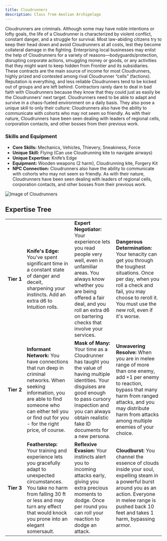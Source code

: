 ```yaml
---
title: Cloudrunners
description: Class from Aeolian Archipelago
---
```


Cloudrunners are criminals. Although some may have noble intentions or lofty goals, the life of a Cloudrunner is characterized by violent conflict, constant danger, and a struggle for survival. Most law-abiding citizens try to keep their head down and avoid Cloudrunners at all costs, lest they become collateral damage in the fighting. Enterprising local businesses may enlist the help of Cloudrunners for a variety of reasons—bodyguards/protection, disrupting corporate actions, smuggling money or goods, or any activities that they might want to keep hidden from Frontier and its subsidiaries. These contracts are the main source of income for most Cloudrunners, highly prized and contested among rival Cloudrunner “cells” (factions). Reputation is everything, and less reliable Cloudrunners tend to be kicked out of groups and are left behind. Contractors rarely dare to deal in bad faith with Cloudrunners because they know that they could just as easily be the Cloudrunners’ next target. Cloudrunners need to be able to adapt and survive in a chaos-fueled environment on a daily basis. They also pose a unique skill to only their culture:  Cloudrunners also have the ability to communicate with cohorts who may not seem so friendly. As with their nature, Cloudrunners have been seen dealing with leaders of regional cells, corporation contacts, and other bosses from their previous work.

### Skills and Equipment
- **Core Skills:** Mechanics, Vehicles, Thievery, Sneakiness, Force
- **Unique Skill:** Flying (Can use Cloudrunning kite to navigate airways)
- **Unique Expertise:** Knife’s Edge
- **Equipment:** Wooden weapons (2 harm), Cloudrunning kite, Forgery Kit
- **NPC Connection:** Cloudrunners also have the ability to communicate with cohorts who may not seem so friendly. As with their nature, Cloudrunners have been seen dealing with leaders of regional cells, corporation contacts, and other bosses from their previous work.

![Image of Cloudrunners](../../../assets/archipelago/cloudrunner.jpg)

## Expertise Tree
|   |   |   |   |
|---|---|---|---|
| **Tier&nbsp;1** | **Knife's Edge:** You've spent significant time in a constant state of danger and deceit, sharpening your instincts. Add an extra d6 to Intuition rolls.                                                                        | **Expert Negotiator:** Your experience lets you read people very well, even in unfamiliar areas. You always know whether you are being offered a fair deal, and you roll an extra d6 on bartering checks that involve your services.    | **Dangerous Determination:** Your tenacity can get you through the toughest situations. Once per day, when you roll a check and fail, you may choose to reroll it. You must use the new roll, even if it's worse.                    |
| **Tier&nbsp;2** | **Informant Network:** You have connections that run deep in criminal networks. When seeking information, you are able to find someone who can either tell you or find out for you - for the right price, of course.            | **Mask of Many:** Your time as a Cloudrunner has taught you the value of having multiple identities. Your disguises are good enough to pass cursory inspection and you can always obtain realistic fake ID documents for a new persona. | **Unwavering Resolve:** When you are in melee range of more than one enemy, add +1 per enemy to reaction, bypass that many harm from ranged attacks, and you may distribute harm from attacks among multiple enemies of your choice. |
| **Tier&nbsp;3** | **Featherstep:** Your training and experience lets you gracefully adapt to unexpected circumstances. You take no harm from falling 30 ft or less and may turn any effect that would knock you prone into an elegant somersault. | **Reflexive Evasion:** Your instincts alert you to incoming attacks early, giving you extra precious moments to dodge. Once per round you can roll your reaction to dodge an attack.                                                    | **Cloudburst:** You channel the essence of clouds inside your soul, expelling steam in a powerful burst around you as an action. Everyone in melee range is pushed back 10 feet and takes 1 harm, bypassing armor.                   |
